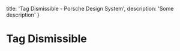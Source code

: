 
  title: 'Tag Dismissible - Porsche Design System',
  description: 'Some description'
}

# Tag Dismissible <ComponentStatus tagName="p-tag-dismissible"></ComponentStatus>

<TableOfContents headings={[]} />

